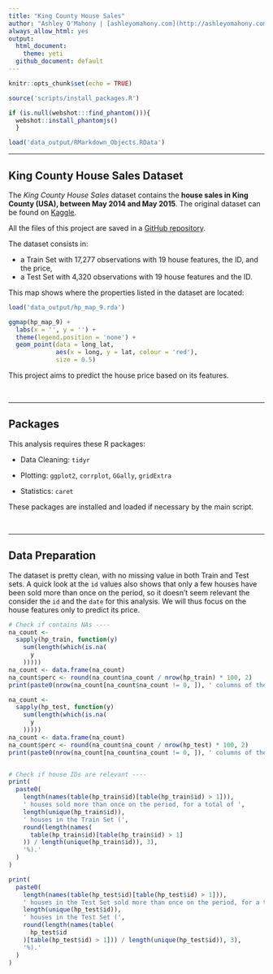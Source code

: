 ```yaml
---
title: "King County House Sales"
author: "Ashley O'Mahony | [ashleyomahony.com](http://ashleyomahony.com) | May 2019"
always_allow_html: yes
output:
  html_document:
    theme: yeti
  github_document: default
---
```


```r
knitr::opts_chunk$set(echo = TRUE)
```

```r

source('scripts/install_packages.R')

if (is.null(webshot:::find_phantom())){
  webshot::install_phantomjs()
  }
```

``` r
load('data_output/RMarkdown_Objects.RData')
```


***

## King County House Sales Dataset  

The *King County House Sales* dataset contains the **house sales in King County (USA), between May 2014 and May 2015**. The original dataset can be found on [Kaggle](https://www.kaggle.com/harlfoxem/housesalesprediction).  

All the files of this project are saved in a [GitHub repository](https://github.com/ashomah/King-County-House-Sales).  

The dataset consists in:  

* a Train Set with 17,277 observations with 19 house features, the ID, and the price,  
* a Test Set with 4,320 observations with 19 house features and the ID.  

This map shows where the properties listed in the dataset are located:  

```r

load('data_output/hp_map_9.rda')

ggmap(hp_map_9) +
  labs(x = '', y = '') +
  theme(legend.position = 'none') +
  geom_point(data = long_lat,
             aes(x = long, y = lat, colour = 'red'),
             size = 0.5)

```

This project aims to predict the house price based on its features.  

</br>

***

## Packages  

This analysis requires these R packages:

* Data Cleaning: `tidyr`  
    
* Plotting: `ggplot2`, `corrplot`, `GGally`, `gridExtra`  
    
* Statistics: `caret`  

These packages are installed and loaded if necessary by the main script.

</br>

***

## Data Preparation  

The dataset is pretty clean, with no missing value in both Train and Test sets. A quick look at the `id` values also shows that only a few houses have been sold more than once on the period, so it doesn't seem relevant the consider the `id` and the `date` for this analysis. We will thus focus on the house features only to predict its price.  

``` r

# Check if contains NAs ----
na_count <-
  sapply(hp_train, function(y)
    sum(length(which(is.na(
      y
    )))))
na_count <- data.frame(na_count)
na_count$perc <- round(na_count$na_count / nrow(hp_train) * 100, 2)
print(paste0(nrow(na_count[na_count$na_count != 0, ]), ' columns of the Train Set have NAs.'))

na_count <-
  sapply(hp_test, function(y)
    sum(length(which(is.na(
      y
    )))))
na_count <- data.frame(na_count)
na_count$perc <- round(na_count$na_count / nrow(hp_test) * 100, 2)
print(paste0(nrow(na_count[na_count$na_count != 0, ]), ' columns of the Test Set have NAs.'))


# Check if house IDs are relevant ----
print(
  paste0(
    length(names(table(hp_train$id)[table(hp_train$id) > 1])),
    ' houses sold more than once on the period, for a total of ',
    length(unique(hp_train$id)),
    ' houses in the Train Set (',
    round(length(names(
      table(hp_train$id)[table(hp_train$id) > 1]
    )) / length(unique(hp_train$id)), 3),
    '%).'
  )
)

print(
  paste0(
    length(names(table(hp_test$id)[table(hp_test$id) > 1])),
    ' houses in the Test Set sold more than once on the period, for a total of ',
    length(unique(hp_test$id)),
    ' houses in the Test Set (',
    round(length(names(table(
      hp_test$id
    )[table(hp_test$id) > 1])) / length(unique(hp_test$id)), 3),
    '%).'
  )
)

```






